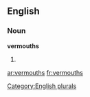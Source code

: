 
==English==

===Noun===
'''vermouths'''

# {{plural of|[[vermouth]]}}

[[Category:English plurals]]

[[ar:vermouths]]
[[fr:vermouths]]